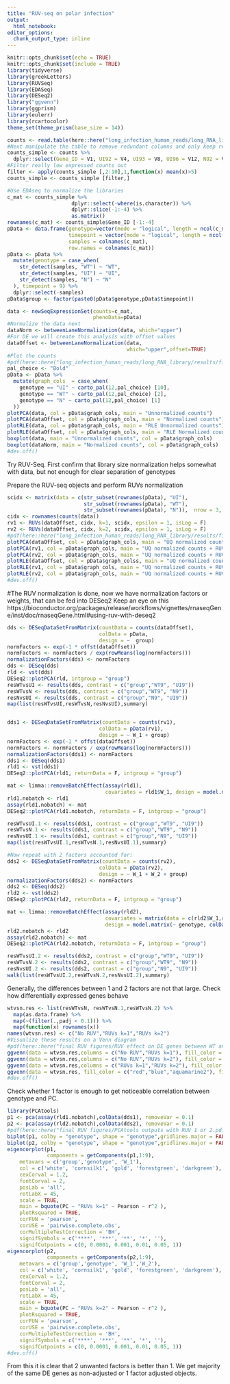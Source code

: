 ```yaml
---
title: "RUV-seq on polar infection"
output: 
  html_notebook: 
editor_options:
  chunk_output_type: inline
---
```


```r
knitr::opts_chunk$set(echo = TRUE)
knitr::opts_chunk$set(include = TRUE)
library(tidyverse)
library(greekLetters)
library(RUVSeq)
library(EDASeq)
library(DESeq2)
library("ggvenn")
library(ggprism)
library(eulerr)
library(rcartocolor)
theme_set(theme_prism(base_size = 14))
```




```r
counts <- read.table(here::here("long_infection_human_reads/long_RNA_library/data/all_reads_STAR"), header = F, sep = "\t", stringsAsFactors = F)
#Next manipulate the table to remove redundant columns and only keep relevant columns (1 columns with gene names, and the rest with counts for reverse stranded library)
counts_simple <- counts %>% 
  dplyr::select(Gene_ID = V1, UI92 = V4, UI93 = V8, UI96 = V12, N92 = V16, N93 = V20, WT96 = V24, WT91 = V28, WT94 = V32, N95 = V36)
#Filter really low expressed counts out
filter <- apply(counts_simple [,2:10],1,function(x) mean(x)>5)
counts_simple <- counts_simple [filter,]
```

```r
#Use EDAseq to normalize the libraries
c_mat <- counts_simple %>% 
                     dplyr::select(-where(is.character)) %>% 
                     dplyr::slice(-1:-4) %>% 
                     as.matrix()
rownames(c_mat) <- counts_simple$Gene_ID [-1:-4]
pData <- data.frame(genotype=vector(mode = "logical", length = ncol(c_mat)),
                    timepoint = vector(mode = "logical", length = ncol(c_mat)),
                    samples = colnames(c_mat),
                    row.names = colnames(c_mat))
pData <- pData %>% 
  mutate(genotype = case_when(
    str_detect(samples, "WT") ~ "WT",
    str_detect(samples, "UI") ~ "UI",
    str_detect(samples, "N") ~ "N"
  ), timepoint = 9) %>%
  dplyr::select(-samples)
pData$group <- factor(paste0(pData$genotype,pData$timepoint))

data <- newSeqExpressionSet(counts=c_mat,
                            phenoData=pData)
#Normalize the data next
dataNorm <- betweenLaneNormalization(data, which="upper") 
#For DE we will create this analysis with offset values
dataOffset <- betweenLaneNormalization(data,
                                       which="upper",offset=TRUE)
#Plot the counts 
#pdf(here::here("long_infection_human_reads/long_RNA_library/results/final RUV figures/EDAseq_normalization.pdf"), width = 8, height = 6)
pal_choice <- "Bold"
pData <- pData %>% 
  mutate(graph_cols  = case_when(
    genotype == "UI" ~ carto_pal(12,pal_choice) [10],
    genotype == "WT" ~ carto_pal(12,pal_choice) [2],
    genotype == "N" ~ carto_pal(12,pal_choice) [1]
  ))
plotPCA(data, col = pData$graph_cols, main = "Unnormalized counts")
plotPCA(dataOffset, col = pData$graph_cols, main = "Normalized counts")
plotRLE(data, col = pData$graph_cols, main = "RLE Unnormalized counts")
plotRLE(dataOffset, col = pData$graph_cols, main = "RLE Normalized counts")
boxplot(data, main = "Unnormalized counts", col = pData$graph_cols)
boxplot(dataNorm, main = "Normalized counts", col = pData$graph_cols)
#dev.off()
```

Try RUV-Seq. First confirm that library size normalization helps somewhat with data, but not enough for clear separation of genotypes

Prepare the RUV-seq objects and perform RUVs normalization
``` r
scidx <- matrix(data = c(str_subset(rownames(pData), "UI"),
                         str_subset(rownames(pData), "WT"),
                         str_subset(rownames(pData), "N")),  nrow = 3, byrow = T)
cidx <- rownames(counts(data))
rv1 <- RUVs(dataOffset, cidx, k=1, scidx, epsilon = 1, isLog = F)
rv2 <- RUVs(dataOffset, cidx, k=2, scidx, epsilon = 1, isLog = F)
#pdf(here::here("long_infection_human_reads/long_RNA_library/results/final RUV figures/Normalization effect on the library and RUV normalization.pdf"), width = 8, height = 6)
plotPCA(dataOffset, col = pData$graph_cols, main = "UQ normalized counts")
plotPCA(rv1, col = pData$graph_cols, main = "UQ normalized counts + RUVs with 1 k")
plotPCA(rv2, col = pData$graph_cols, main = "UQ normalized counts + RUVs with 2 k")
plotRLE(dataOffset, col = pData$graph_colss, main = "UQ normalized counts")
plotRLE(rv1, col = pData$graph_cols, main = "UQ normalized counts + RUVs with 1 k")
plotRLE(rv2, col = pData$graph_cols, main = "UQ normalized counts + RUVs with 2 k")
#dev.off()
```
#The RUV normalization is done, now we have normalization factors or weights, that can be fed into DESeq2
Keep an eye on this 
https://bioconductor.org/packages/release/workflows/vignettes/rnaseqGene/inst/doc/rnaseqGene.html#using-ruv-with-deseq2


``` r
dds <- DESeqDataSetFromMatrix(countData = counts(dataOffset),
                              colData = pData,
                              design = ~  group)
normFactors <- exp(-1 * offst(dataOffset))
normFactors <- normFactors / exp(rowMeans(log(normFactors)))
normalizationFactors(dds) <- normFactors
dds <- DESeq(dds)
rld <- vst(dds)
DESeq2::plotPCA(rld, intgroup = "group")
resWTvsUI <- results(dds, contrast = c("group","WT9", "UI9"))
resWTvsN <- results(dds, contrast = c("group","WT9", "N9"))
resNvsUI <- results(dds, contrast = c("group","N9", "UI9"))
map(list(resWTvsUI,resWTvsN,resNvsUI),summary)


dds1 <- DESeqDataSetFromMatrix(countData = counts(rv1),
                              colData = pData(rv1),
                              design = ~ W_1 + group)
normFactors <- exp(-1 * offst(dataOffset))
normFactors <- normFactors / exp(rowMeans(log(normFactors)))
normalizationFactors(dds1) <- normFactors
dds1 <- DESeq(dds1)
rld1 <- vst(dds1)
DESeq2::plotPCA(rld1, returnData = F, intgroup = "group")

mat <- limma::removeBatchEffect(assay(rld1),
                                covariates = rld1$W_1, design = model.matrix(~ genotype, colData(rld1)))
rld1.nobatch <- rld1
assay(rld1.nobatch) <- mat
DESeq2::plotPCA(rld1.nobatch, returnData = F, intgroup = "group")

resWTvsUI.1 <- results(dds1, contrast = c("group","WT9", "UI9"))
resWTvsN.1 <- results(dds1, contrast = c("group","WT9", "N9"))
resNvsUI.1 <- results(dds1, contrast = c("group","N9", "UI9"))
map(list(resWTvsUI.1,resWTvsN.1,resNvsUI.1),summary)

#Now repeat with 2 factors accounted for:
dds2 <- DESeqDataSetFromMatrix(countData = counts(rv2),
                              colData = pData(rv2),
                              design = ~ W_1 + W_2 + group)
normalizationFactors(dds2) <- normFactors
dds2 <- DESeq(dds2)
rld2 <- vst(dds2)
DESeq2::plotPCA(rld2, returnData = F, intgroup = "group")

mat <- limma::removeBatchEffect(assay(rld2),
                                covariates = matrix(data = c(rld2$W_1,rld2$W_2), ncol = 2),
                                design = model.matrix(~ genotype, colData(rld2)))
rld2.nobatch <- rld2
assay(rld2.nobatch) <- mat
DESeq2::plotPCA(rld2.nobatch, returnData = F, intgroup = "group")

resWTvsUI.2 <- results(dds2, contrast = c("group","WT9", "UI9"))
resWTvsN.2 <- results(dds2, contrast = c("group","WT9", "N9"))
resNvsUI.2 <- results(dds2, contrast = c("group","N9", "UI9"))
walk(list(resWTvsUI.2,resWTvsN.2,resNvsUI.2),summary)
```

Generally, the differences between 1 and 2 factors are not that large. Check how differentially expressed genes behave
```r
wtvsn.res <- list(resWTvsN, resWTvsN.1,resWTvsN.2) %>% 
  map(as.data.frame) %>%  
  map(~(filter(.,padj < 0.1))) %>% 
  map(function(x) rownames(x))
names(wtvsn.res) <- c("No RUV","RUVs k=1","RUVs k=2")
#Visualize these results on a Venn diagram
#pdf(here::here("final RUV figures/RUV effect on DE genes between WT and EscN infection.pdf"), width = 12, height = 10)
ggvenn(data = wtvsn.res,columns = c("No RUV","RUVs k=1"), fill_color = c("red","blue","green"), fill_alpha = 0.5, auto_scale = T,text_size = 10)
ggvenn(data = wtvsn.res,columns = c("No RUV","RUVs k=2"), fill_color = c("red","aquamarine2"), fill_alpha = 0.5, auto_scale = T,text_size = 10)
ggvenn(data = wtvsn.res,columns = c("RUVs k=1","RUVs k=2"), fill_color = c("blue","aquamarine2"), fill_alpha = 0.5, auto_scale = T,text_size = 10)
ggvenn(data = wtvsn.res, fill_color = c("red","blue","aquamarine2"), fill_alpha = 0.5, text_size = 10)
#dev.off()
```

Check whether 1 factor is enough to get noticeable correlation between genotype and PC. 
```r
library(PCAtools)
p1 <- pca(assay(rld1.nobatch),colData(dds1), removeVar = 0.1)
p2 <- pca(assay(rld2.nobatch),colData(dds2), removeVar = 0.1)
#pdf(here::here("final RUV figures/PCAtools outputs with RUV 1 or 2.pdf"), width = 12, height = 10)
biplot(p1, colby = "genotype", shape = "genotype",gridlines.major = FALSE, title = "RUVs k=1")
biplot(p2, colby = "genotype", shape = "genotype",gridlines.major = FALSE, title = "RUVs k=2")
eigencorplot(p1,
             components = getComponents(p1,1:9),
    metavars = c('group','genotype', 'W_1'),
    col = c('white', 'cornsilk1', 'gold', 'forestgreen', 'darkgreen'),
    cexCorval = 1.2,
    fontCorval = 2,
    posLab = 'all',
    rotLabX = 45,
    scale = TRUE,
    main = bquote(PC ~ "RUVs k=1" ~ Pearson ~ r^2 ),
    plotRsquared = TRUE,
    corFUN = 'pearson',
    corUSE = 'pairwise.complete.obs',
    corMultipleTestCorrection = 'BH',
    signifSymbols = c('****', '***', '**', '*', ''),
    signifCutpoints = c(0, 0.0001, 0.001, 0.01, 0.05, 1))
eigencorplot(p2,
             components = getComponents(p2,1:9),
    metavars = c('group','genotype', 'W_1','W_2'),
    col = c('white', 'cornsilk1', 'gold', 'forestgreen', 'darkgreen'),
    cexCorval = 1.2,
    fontCorval = 2,
    posLab = 'all',
    rotLabX = 45,
    scale = TRUE,
    main = bquote(PC ~ "RUVs k=2" ~ Pearson ~ r^2 ),
    plotRsquared = TRUE,
    corFUN = 'pearson',
    corUSE = 'pairwise.complete.obs',
    corMultipleTestCorrection = 'BH',
    signifSymbols = c('****', '***', '**', '*', ''),
    signifCutpoints = c(0, 0.0001, 0.001, 0.01, 0.05, 1))
#dev.off()
```
From this it is clear that 2 unwanted factors is better than 1. We get majority of the same DE genes as non-adjusted or 1 factor adjusted objects.
